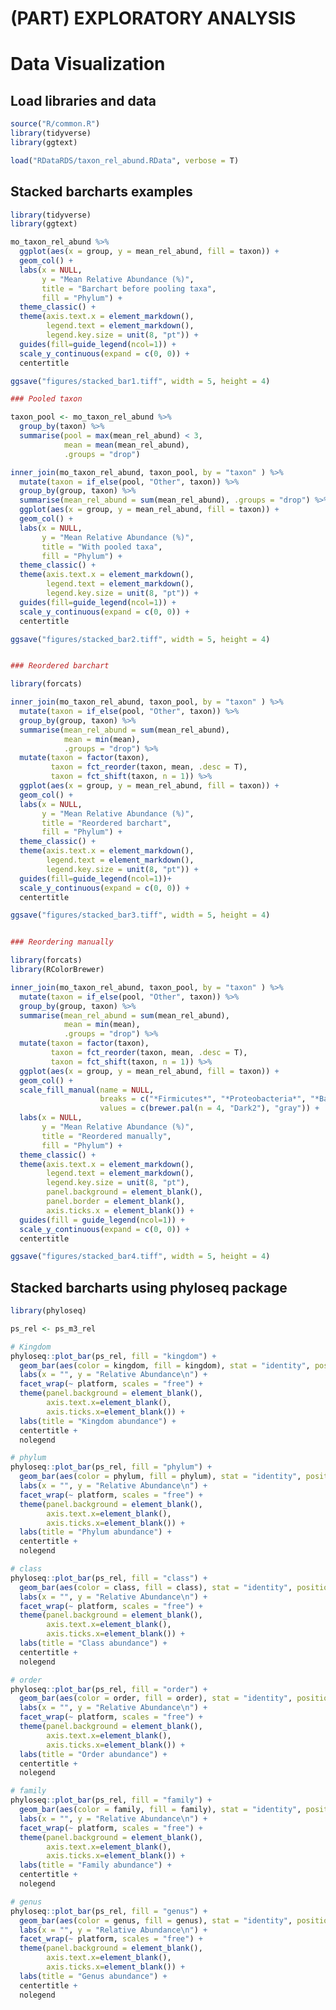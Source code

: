 # (PART) EXPLORATORY ANALYSIS {-}

# Data Visualization {#visualize-data}

## Load libraries and data
```r
source("R/common.R")
library(tidyverse)
library(ggtext)

load("RDataRDS/taxon_rel_abund.RData", verbose = T)
```


## Stacked barcharts examples
```r
library(tidyverse)
library(ggtext)

mo_taxon_rel_abund %>%
  ggplot(aes(x = group, y = mean_rel_abund, fill = taxon)) +
  geom_col() +
  labs(x = NULL,
       y = "Mean Relative Abundance (%)",
       title = "Barchart before pooling taxa",
       fill = "Phylum") +
  theme_classic() +
  theme(axis.text.x = element_markdown(),
        legend.text = element_markdown(),
        legend.key.size = unit(8, "pt")) +
  guides(fill=guide_legend(ncol=1)) +
  scale_y_continuous(expand = c(0, 0)) + 
  centertitle

ggsave("figures/stacked_bar1.tiff", width = 5, height = 4)

### Pooled taxon

taxon_pool <- mo_taxon_rel_abund %>%
  group_by(taxon) %>%
  summarise(pool = max(mean_rel_abund) < 3,
            mean = mean(mean_rel_abund),
            .groups = "drop")

inner_join(mo_taxon_rel_abund, taxon_pool, by = "taxon" ) %>% 
  mutate(taxon = if_else(pool, "Other", taxon)) %>% 
  group_by(group, taxon) %>% 
  summarise(mean_rel_abund = sum(mean_rel_abund), .groups = "drop") %>% 
  ggplot(aes(x = group, y = mean_rel_abund, fill = taxon)) +
  geom_col() +
  labs(x = NULL,
       y = "Mean Relative Abundance (%)",
       title = "With pooled taxa",       
       fill = "Phylum") +
  theme_classic() +
  theme(axis.text.x = element_markdown(),
        legend.text = element_markdown(),
        legend.key.size = unit(8, "pt")) +
  guides(fill=guide_legend(ncol=1)) +
  scale_y_continuous(expand = c(0, 0)) + 
  centertitle

ggsave("figures/stacked_bar2.tiff", width = 5, height = 4)


### Reordered barchart

library(forcats)

inner_join(mo_taxon_rel_abund, taxon_pool, by = "taxon" ) %>% 
  mutate(taxon = if_else(pool, "Other", taxon)) %>% 
  group_by(group, taxon) %>% 
  summarise(mean_rel_abund = sum(mean_rel_abund), 
            mean = min(mean),
            .groups = "drop") %>%
  mutate(taxon = factor(taxon),
         taxon = fct_reorder(taxon, mean, .desc = T),
         taxon = fct_shift(taxon, n = 1)) %>%
  ggplot(aes(x = group, y = mean_rel_abund, fill = taxon)) +
  geom_col() +
  labs(x = NULL,
       y = "Mean Relative Abundance (%)",
       title = "Reordered barchart",
       fill = "Phylum") +
  theme_classic() +
  theme(axis.text.x = element_markdown(),
        legend.text = element_markdown(),
        legend.key.size = unit(8, "pt")) +
  guides(fill=guide_legend(ncol=1))+
  scale_y_continuous(expand = c(0, 0)) + 
  centertitle

ggsave("figures/stacked_bar3.tiff", width = 5, height = 4)


### Reordering manually

library(forcats)
library(RColorBrewer)

inner_join(mo_taxon_rel_abund, taxon_pool, by = "taxon" ) %>% 
  mutate(taxon = if_else(pool, "Other", taxon)) %>% 
  group_by(group, taxon) %>% 
  summarise(mean_rel_abund = sum(mean_rel_abund), 
            mean = min(mean),
            .groups = "drop") %>%
  mutate(taxon = factor(taxon),
         taxon = fct_reorder(taxon, mean, .desc = T),
         taxon = fct_shift(taxon, n = 1)) %>%
  ggplot(aes(x = group, y = mean_rel_abund, fill = taxon)) +
  geom_col() +
  scale_fill_manual(name = NULL,
                    breaks = c("*Firmicutes*", "*Proteobacteria*", "*Bacteroidota*", "Unclassified *Bacteria*", "Other"),
                    values = c(brewer.pal(n = 4, "Dark2"), "gray")) +
  labs(x = NULL,
       y = "Mean Relative Abundance (%)",
       title = "Reordered manually",
       fill = "Phylum") +
  theme_classic() +
  theme(axis.text.x = element_markdown(),
        legend.text = element_markdown(),
        legend.key.size = unit(8, "pt"),
        panel.background = element_blank(),
        panel.border = element_blank(),
        axis.ticks.x = element_blank()) +
  guides(fill = guide_legend(ncol=1)) +
  scale_y_continuous(expand = c(0, 0)) +
  centertitle

ggsave("figures/stacked_bar4.tiff", width = 5, height = 4)

```



## Stacked barcharts using phyloseq package {#phyloseq-bars}

```r
library(phyloseq)

ps_rel <- ps_m3_rel

# Kingdom
phyloseq::plot_bar(ps_rel, fill = "kingdom") +
  geom_bar(aes(color = kingdom, fill = kingdom), stat = "identity", position = "stack") +
  labs(x = "", y = "Relative Abundance\n") +
  facet_wrap(~ platform, scales = "free") +
  theme(panel.background = element_blank(),
        axis.text.x=element_blank(),
        axis.ticks.x=element_blank()) +
  labs(title = "Kingdom abundance") + 
  centertitle +
  nolegend

# phylum
phyloseq::plot_bar(ps_rel, fill = "phylum") +
  geom_bar(aes(color = phylum, fill = phylum), stat = "identity", position = "stack") +
  labs(x = "", y = "Relative Abundance\n") +
  facet_wrap(~ platform, scales = "free") +
  theme(panel.background = element_blank(),
        axis.text.x=element_blank(),
        axis.ticks.x=element_blank()) + 
  labs(title = "Phylum abundance") + 
  centertitle +
  nolegend

# class
phyloseq::plot_bar(ps_rel, fill = "class") +
  geom_bar(aes(color = class, fill = class), stat = "identity", position = "stack") +
  labs(x = "", y = "Relative Abundance\n") +
  facet_wrap(~ platform, scales = "free") +
  theme(panel.background = element_blank(),
        axis.text.x=element_blank(),
        axis.ticks.x=element_blank()) + 
  labs(title = "Class abundance") + 
  centertitle +
  nolegend

# order
phyloseq::plot_bar(ps_rel, fill = "order") +
  geom_bar(aes(color = order, fill = order), stat = "identity", position = "stack") +
  labs(x = "", y = "Relative Abundance\n") +
  facet_wrap(~ platform, scales = "free") +
  theme(panel.background = element_blank(),
        axis.text.x=element_blank(),
        axis.ticks.x=element_blank()) + 
  labs(title = "Order abundance") + 
  centertitle +
  nolegend

# family    
phyloseq::plot_bar(ps_rel, fill = "family") +
  geom_bar(aes(color = family, fill = family), stat = "identity", position = "stack") +
  labs(x = "", y = "Relative Abundance\n") +
  facet_wrap(~ platform, scales = "free") +
  theme(panel.background = element_blank(),
        axis.text.x=element_blank(),
        axis.ticks.x=element_blank()) + 
  labs(title = "Family abundance") + 
  centertitle +
  nolegend

# genus   
phyloseq::plot_bar(ps_rel, fill = "genus") +
  geom_bar(aes(color = genus, fill = genus), stat = "identity", position = "stack") +
  labs(x = "", y = "Relative Abundance\n") +
  facet_wrap(~ platform, scales = "free") +
  theme(panel.background = element_blank(),
        axis.text.x=element_blank(),
        axis.ticks.x=element_blank()) + 
  labs(title = "Genus abundance") + 
  centertitle +
  nolegend
```
